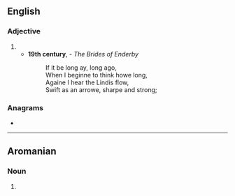 {{also|Sharpe}}
==English==

===Adjective===
{{en-adj}}

# {{obsolete spelling of|sharp|lang=en}}
#* '''19th century''', {{w|Jean Ingelow}} - ''The Brides of Enderby''
#*: If it be long ay, long ago,<br>When I beginne to think howe long,<br>Againe I hear the Lindis flow,<br>Swift as an arrowe, sharpe and strong;

===Anagrams===
* {{anagrams|en|E-sharp|Harpes|Sherpa|e-sharp|harpes|hepars|pasher|phares|phaser|phrase|raphes|seraph|shaper|sherpa|shrape|sphear}}

----

==Aromanian==

===Noun===
{{head|rup|noun|g=m}}

# {{alternative form of|sharpi|lang=rup}}